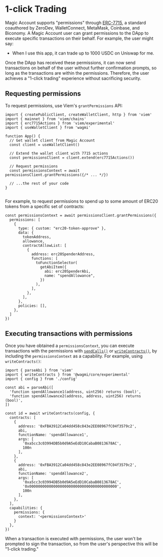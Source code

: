 # 1-click Trading

Magic Account supports "permissions" through [ERC-7715](/magic-account/knowledge-base/permissions), a standard coauthored by ZeroDev, WalletConnect, MetaMask, Coinbase, and Biconomy.  A Magic Account user can grant permissions to the DApp to execute specific transactions on their behalf.  For example, the user might say:

- When I use this app, it can trade up to 1000 USDC on Uniswap for me.

Once the DApp has received these permissions, it can now send transactions on behalf of the user without further confirmation prompts, so long as the transactions are within the permissions. Therefore, the user achieves a "1-click trading" experience without sacrificing security.

## Requesting permissions

To request permissions, use Viem's `grantPermissions` API:

```tsx
import { createPublicClient, createWalletClient, http } from 'viem'
import { mainnet } from 'viem/chains'
import { erc7715Actions } from 'viem/experimental'
import { useWalletClient } from 'wagmi'

function App() {
  // Get wallet client from Magic Account
  const client = useWalletClient()

  // Extend the wallet client with 7715 actions
  const permissionsClient = client.extend(erc7715Actions()) 
  
  // Request permissions
  const permissionsContext = await permissionsClient.grantPermissions({/* ... */})

  // ...the rest of your code
}
 
```

For example, to request permissions to spend up to some amount of ERC20 tokens from a specific set of contracts:

```tsx
const permissionsContext = await permissionsClient.grantPermissions({ 
  permissions: [
    {
      type: { custom: "erc20-token-approve" },
      data: {
        tokenAddress,
        allowance,
        contractAllowList: [
          {
            address: erc20SpenderAddress,
            functions: [
              toFunctionSelector(
                getAbiItem({
                  abi: erc20SpenderAbi,
                  name: "spendAllowance",
                })
              ),
            ],
          },
        ],
      },
      policies: [],
    },
  ]
})
```

## Executing transactions with permissions

Once you have obtained a `permissionsContext`, you can execute transactions with the permissions with [`sendCalls()`](https://wagmi.sh/react/api/hooks/useSendCalls) or [`writeContracts()`](https://wagmi.sh/react/api/hooks/useWriteContracts), by including the `permissionsContext` as a capability.  For example, using `writeContracts()`:


```tsx
import { parseAbi } from 'viem'
import { writeContracts } from '@wagmi/core/experimental'
import { config } from './config'

const abi = parseAbi([
  'function spendAllowance1(address, uint256) returns (bool)',
  'function spendAllowance2(address, address, uint256) returns (bool)',
])

const id = await writeContracts(config, {
  contracts: [
    {
      address: '0xFBA3912Ca04dd458c843e2EE08967fC04f3579c2',
      abi,
      functionName: 'spendAllowance1',
      args: [
        '0xa5cc3c03994DB5b0d9A5eEdD10CabaB0813678AC', 
        100n
      ],
    },
    {
      address: '0xFBA3912Ca04dd458c843e2EE08967fC04f3579c2',
      abi,
      functionName: 'spendAllowance2',
      args: [
        '0xa5cc3c03994DB5b0d9A5eEdD10CabaB0813678AC',
        '0x0000000000000000000000000000000000000000',
        100n
      ],
    },
  ],
  capabilities: { 
    permissions: { 
      context: '<permissionsContext>'
    } 
  },
})
```

When a transaction is executed with permissions, the user won't be prompted to sign the transaction, so from the user's perspective this will be "1-click trading."
